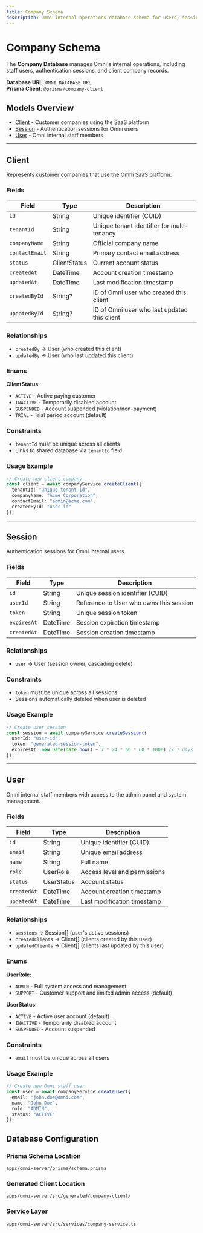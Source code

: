 ```yaml
---
title: Company Schema
description: Omni internal operations database schema for users, sessions, and client management
---
```


# Company Schema

The **Company Database** manages Omni's internal operations, including staff users, authentication sessions, and client company records.

**Database URL**: `OMNI_DATABASE_URL`  
**Prisma Client**: `@prisma/company-client`

## Models Overview

- [Client](#client) - Customer companies using the SaaS platform
- [Session](#session) - Authentication sessions for Omni users  
- [User](#user) - Omni internal staff members

---

## Client

Represents customer companies that use the Omni SaaS platform.

### Fields

| Field | Type | Description |
|-------|------|-------------|
| `id` | String | Unique identifier (CUID) |
| `tenantId` | String | Unique tenant identifier for multi-tenancy |
| `companyName` | String | Official company name |
| `contactEmail` | String | Primary contact email address |
| `status` | ClientStatus | Current account status |
| `createdAt` | DateTime | Account creation timestamp |
| `updatedAt` | DateTime | Last modification timestamp |
| `createdById` | String? | ID of Omni user who created this client |
| `updatedById` | String? | ID of Omni user who last updated this client |

### Relationships

- `createdBy` → User (who created this client)
- `updatedBy` → User (who last updated this client)

### Enums

**ClientStatus**:
- `ACTIVE` - Active paying customer
- `INACTIVE` - Temporarily disabled account
- `SUSPENDED` - Account suspended (violation/non-payment)
- `TRIAL` - Trial period account (default)

### Constraints

- `tenantId` must be unique across all clients
- Links to shared database via `tenantId` field

### Usage Example

```typescript
// Create new client company
const client = await companyService.createClient({
  tenantId: "unique-tenant-id",
  companyName: "Acme Corporation",
  contactEmail: "admin@acme.com",
  createdById: "user-id"
});
```

---

## Session

Authentication sessions for Omni internal users.

### Fields

| Field | Type | Description |
|-------|------|-------------|
| `id` | String | Unique session identifier (CUID) |
| `userId` | String | Reference to User who owns this session |
| `token` | String | Unique session token |
| `expiresAt` | DateTime | Session expiration timestamp |
| `createdAt` | DateTime | Session creation timestamp |

### Relationships

- `user` → User (session owner, cascading delete)

### Constraints

- `token` must be unique across all sessions
- Sessions automatically deleted when user is deleted

### Usage Example

```typescript
// Create user session
const session = await companyService.createSession({
  userId: "user-id",
  token: "generated-session-token",
  expiresAt: new Date(Date.now() + 7 * 24 * 60 * 60 * 1000) // 7 days
});
```

---

## User

Omni internal staff members with access to the admin panel and system management.

### Fields

| Field | Type | Description |
|-------|------|-------------|
| `id` | String | Unique identifier (CUID) |
| `email` | String | Unique email address |
| `name` | String | Full name |
| `role` | UserRole | Access level and permissions |
| `status` | UserStatus | Account status |
| `createdAt` | DateTime | Account creation timestamp |
| `updatedAt` | DateTime | Last modification timestamp |

### Relationships

- `sessions` → Session[] (user's active sessions)
- `createdClients` → Client[] (clients created by this user)
- `updatedClients` → Client[] (clients last updated by this user)

### Enums

**UserRole**:
- `ADMIN` - Full system access and management
- `SUPPORT` - Customer support and limited admin access (default)

**UserStatus**:
- `ACTIVE` - Active user account (default)
- `INACTIVE` - Temporarily disabled account
- `SUSPENDED` - Account suspended

### Constraints

- `email` must be unique across all users

### Usage Example

```typescript
// Create new Omni staff user
const user = await companyService.createUser({
  email: "john.doe@omni.com",
  name: "John Doe",
  role: "ADMIN",
  status: "ACTIVE"
});
```

## Database Configuration

### Prisma Schema Location
`apps/omni-server/prisma/schema.prisma`

### Generated Client Location
`apps/omni-server/src/generated/company-client/`

### Service Layer
`apps/omni-server/src/services/company-service.ts`